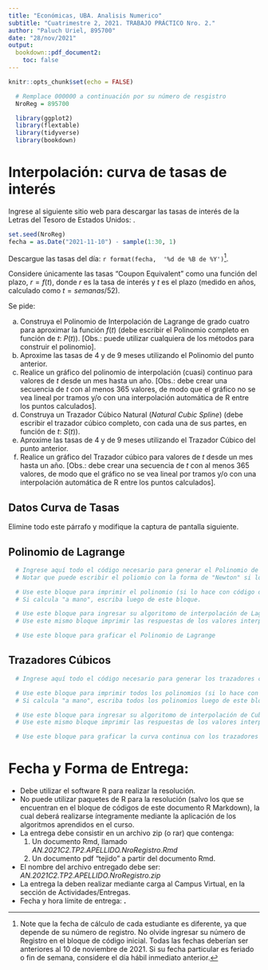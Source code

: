 ```yaml
---
title: "Económicas, UBA. Analisis Numerico"
subtitle: "Cuatrimestre 2, 2021. TRABAJO PRÁCTICO Nro. 2."
author: "Paluch Uriel, 895700"
date: "28/nov/2021"
output: 
  bookdown::pdf_document2:
    toc: false
---
```


```r
knitr::opts_chunk$set(echo = FALSE)
```

```r
  # Remplace 000000 a continuación por su número de resgistro
  NroReg = 895700
```

```r
  library(ggplot2)
  library(flextable)
  library(tidyverse)
  library(bookdown)
```

# Interpolación: curva de tasas de interés

Ingrese al siguiente sitio web para descargar las tasas de interés de la Letras del Tesoro de Estados Unidos: \textcolor{blue}{https://www.treasury.gov/resource-center/data-chart-center/interest-rates/Pages/TextView.aspx?data=billrates}.

```r
set.seed(NroReg)
fecha = as.Date("2021-11-10") - sample(1:30, 1)
```

Descargue las tasas del día: `r format(fecha,  '%d de %B de %Y')`^[Note que la fecha de cálculo de cada estudiante es diferente, ya que depende de su número de registro. No olvide ingresar su número de Registro en el bloque de código inicial. Todas las fechas deberían ser anteriores al 10 de noviembre de 2021. Si su fecha particular es feriado o fin de semana, considere el día hábil inmediato anterior.].

Considere únicamente las tasas “Coupon Equivalent” como una función del plazo, $r = f(t)$, donde $r$ es la tasa de interés y $t$ es el plazo (medido en años, calculado como $t=semanas/52$).


Se pide:

a. Construya el Polinomio de Interpolación de Lagrange de grado cuatro para aproximar la función $f(t)$ (debe escribir el Polinomio completo en función de $t$: $P(t)$). [Obs.: puede utilizar cualquiera de los métodos para construir el polinomio].
b. Aproxime las tasas de 4 y de 9 meses utilizando el Polinomio del punto anterior.
c. Realice un gráfico del polinomio de interpolación (cuasi) continuo para valores de $t$ desde un mes hasta un año. [Obs.: debe crear una secuencia de $t$ con al menos 365 valores, de modo que el gráfico no se vea lineal por tramos y/o con una interpolación automática de R entre los puntos calculados].
d. Construya un Trazador Cúbico Natural (*Natural Cubic Spline*) (debe escribir el trazador cúbico completo, con cada una de sus partes, en función de $t$: $S(t)$).
e. Aproxime las tasas de 4 y de 9 meses utilizando el Trazador Cúbico del punto anterior.
f. Realice un gráfico del Trazador cúbico para valores de $t$ desde un mes hasta un año. [Obs.: debe crear una secuencia de $t$ con al menos 365 valores, de modo que el gráfico no se vea lineal por tramos y/o con una interpolación automática de R entre los puntos calculados].


## Datos Curva de Tasas {-}

Elimine todo este párrafo y modifique la captura de pantalla siguiente.

<!--![Curva de Letras del Tesoro](Captura Curva.png)-->

\newpage

## Polinomio de Lagrange
```r
  # Ingrese aquí todo el código necesario para generar el Polinomio de Lagrange.
  # Notar que puede escribir el poliomio con la forma de "Newton" si lo desea.

```

```r
  # Use este bloque para imprimir el polinomio (si lo hace con código de R).
  # Si calcula "a mano", escriba luego de este bloque.

```

```r
  # Use este bloque para ingresar su algoritomo de interpolación de Lagrange.
  # Use este mismo bloque imprimir las respuestas de los valores interpolados pedidos (o bien, escríbalos fuera del bloque de código, a continuación).

```

```r
  # Use este bloque para graficar el Polinomio de Lagrange

```

## Trazadores Cúbicos
```r
  # Ingrese aquí todo el código necesario para generar los trazadores cúbicos.

```

```r
  # Use este bloque para imprimir todos los polinomios (si lo hace con código de R).
  # Si calcula "a mano", escriba todos los polinomios luego de este bloque.

```

```r
  # Use este bloque para ingresar su algoritomo de interpolación de Cubic Spline
  # Use este mismo bloque imprimir las respuestas de los valores interpolados pedidos (o bien, escríbalos fuera del bloque de código, a continuación).

```

```r
  # Use este bloque para graficar la curva continua con los trazadores cúbicos.

```

\newpage

# Fecha y Forma de Entrega: {-}

- Debe utilizar el software R para realizar la resolución.
- No puede utilizar paquetes de R para la resolución (salvo los que se encuentran en el bloque de códigos de este documento R Markdown), la cual deberá realizarse íntegramente mediante la aplicación de los algoritmos aprendidos en el curso.
- La entrega debe consistir en un archivo zip (o rar) que contenga:
  1. Un documento Rmd, llamado *AN.2021C2.TP2.APELLIDO.NroRegistro.Rmd*
  2. Un documento pdf "tejido" a partir del documento Rmd.
- El nombre del archivo entregado debe ser: *AN.2021C2.TP2.APELLIDO.NroRegistro.zip*
- La entrega la deben realizar mediante carga al Campus Virtual, en la sección de Actividades/Entregas.
- Fecha y hora límite de entrega: **\textcolor{red}{domingo 28 de noviembre de 2021 a las 23:59hs}.**
